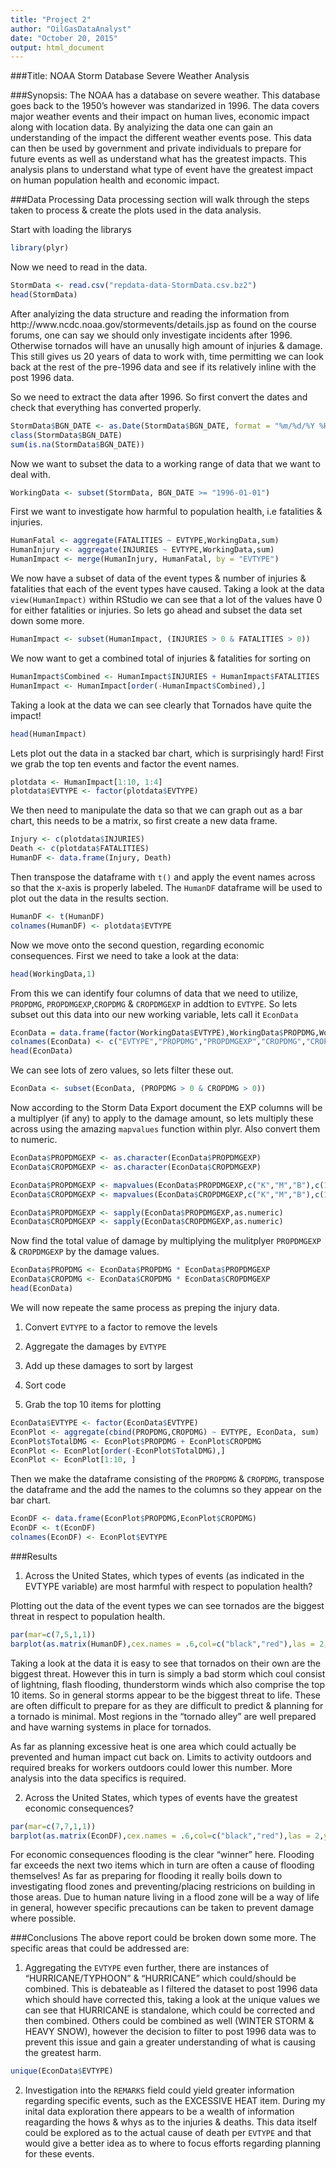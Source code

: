 ```yaml
---
title: "Project 2"
author: "OilGasDataAnalyst"
date: "October 20, 2015"
output: html_document
---
```


###Title:
NOAA Storm Database Severe Weather Analysis

###Synopsis:
The NOAA has a database on severe weather. This database goes back to the 1950's however was standarized in 1996. The data covers major weather events and their impact on human lives, economic impact along with location data. By analyizing the data one can gain an understanding of the impact the different weather events pose. This data can then be used by government and private individuals to prepare for future events as well as understand what has the greatest impacts. This analysis plans to understand what type of event have the greatest impact on human population health and economic impact.

###Data Processing
Data processing section will walk through the steps taken to process & create the plots used in the data analysis.

Start with loading the librarys
```r
library(plyr)
```

Now we need to read in the data.
```r
StormData <- read.csv("repdata-data-StormData.csv.bz2")
head(StormData)
```

After analyizing the data structure and reading the information from http://www.ncdc.noaa.gov/stormevents/details.jsp as found on the course forums, one can say we should only investigate incidents after 1996. Otherwise tornados will have an unusally high amount of injuries & damage. This still gives us 20 years of data to work with, time permitting we can look back at the rest of the pre-1996 data and see if its relatively inline with the post 1996 data.

So we need to extract the data after 1996. So first convert the dates and check that everything has converted properly.
```r
StormData$BGN_DATE <- as.Date(StormData$BGN_DATE, format = "%m/%d/%Y %H:%M:%S")
class(StormData$BGN_DATE)
sum(is.na(StormData$BGN_DATE))
```

Now we want to subset the data to a working range of data that we want to deal with.
```r
WorkingData <- subset(StormData, BGN_DATE >= "1996-01-01")
```

First we want to investigate how harmful to population health, i.e fatalities & injuries.
```r
HumanFatal <- aggregate(FATALITIES ~ EVTYPE,WorkingData,sum)
HumanInjury <- aggregate(INJURIES ~ EVTYPE,WorkingData,sum)
HumanImpact <- merge(HumanInjury, HumanFatal, by = "EVTYPE")
```

We now have a subset of data of the event types & number of injuries & fatalities that each of the event types have caused. Taking a look at the data `view(HumanImpact)` within RStudio we can see that a lot of the values have 0 for either fatalities or injuries. So lets go ahead and subset the data set down some more.
```r
HumanImpact <- subset(HumanImpact, (INJURIES > 0 & FATALITIES > 0))
```

We now want to get a combined total of injuries & fatalities for sorting on
```r
HumanImpact$Combined <- HumanImpact$INJURIES + HumanImpact$FATALITIES
HumanImpact <- HumanImpact[order(-HumanImpact$Combined),]
```

Taking a look at the data we can see clearly that Tornados have quite the impact!
```r
head(HumanImpact)
```

Lets plot out the data in a stacked bar chart, which is surprisingly hard! First we grab the top ten events and factor the event names.
```r
plotdata <- HumanImpact[1:10, 1:4]
plotdata$EVTYPE <- factor(plotdata$EVTYPE)
```

We then need to manipulate the data so that we can graph out as a bar chart, this needs to be a matrix, so first create a new data frame.
```r
Injury <- c(plotdata$INJURIES)
Death <- c(plotdata$FATALITIES)
HumanDF <- data.frame(Injury, Death)
```

Then transpose the dataframe with `t()` and apply the event names across so that the x-axis is properly labeled. The `HumanDF` dataframe will be used to plot out the data in the results section.
```r
HumanDF <- t(HumanDF)
colnames(HumanDF) <- plotdata$EVTYPE
```

Now we move onto the second question, regarding economic consequences. First we need to take a look at the data:
```r
head(WorkingData,1)
```

From this we can identify four columns of data that we need to utilize, `PROPDMG`, `PROPDMGEXP`,`CROPDMG` & `CROPDMGEXP` in addtion to `EVTYPE`. So lets subset out this data into our new working variable, lets call it `EconData`
```r
EconData = data.frame(factor(WorkingData$EVTYPE),WorkingData$PROPDMG,WorkingData$PROPDMGEXP,WorkingData$CROPDMG,WorkingData$CROPDMGEXP)
colnames(EconData) <- c("EVTYPE","PROPDMG","PROPDMGEXP","CROPDMG","CROPDMGEXP")
head(EconData)
```

We can see lots of zero values, so lets filter these out.
```r
EconData <- subset(EconData, (PROPDMG > 0 & CROPDMG > 0))
```

Now according to the Storm Data Export document the EXP columns will be a multiplyer (if any) to apply to the damage amount, so lets multiply these across using the amazing `mapvalues` function within plyr. Also convert them to numeric.
```r
EconData$PROPDMGEXP <- as.character(EconData$PROPDMGEXP)
EconData$CROPDMGEXP <- as.character(EconData$CROPDMGEXP)

EconData$PROPDMGEXP <- mapvalues(EconData$PROPDMGEXP,c("K","M","B"),c(1000,1000000,1000000000))
EconData$CROPDMGEXP <- mapvalues(EconData$CROPDMGEXP,c("K","M","B"),c(1000,1000000,1000000000))

EconData$PROPDMGEXP <- sapply(EconData$PROPDMGEXP,as.numeric)
EconData$CROPDMGEXP <- sapply(EconData$CROPDMGEXP,as.numeric)
```

Now find the total value of damage by multiplying the mulitplyer `PROPDMGEXP` & `CROPDMGEXP` by the damage values.
```r
EconData$PROPDMG <- EconData$PROPDMG * EconData$PROPDMGEXP
EconData$CROPDMG <- EconData$CROPDMG * EconData$CROPDMGEXP
head(EconData)
```

We will now repeate the same process as preping the injury data.

1. Convert `EVTYPE` to a factor to remove the levels

2. Aggregate the damages by `EVTYPE`

3. Add up these damages to sort by largest

4. Sort code

5. Grab the top 10 items for plotting 
```r
EconData$EVTYPE <- factor(EconData$EVTYPE)
EconPlot <- aggregate(cbind(PROPDMG,CROPDMG) ~ EVTYPE, EconData, sum)
EconPlot$TotalDMG <- EconPlot$PROPDMG + EconPlot$CROPDMG
EconPlot <- EconPlot[order(-EconPlot$TotalDMG),]
EconPlot <- EconPlot[1:10, ]
```

Then we make the dataframe consisting of the `PROPDMG` & `CROPDMG`, transpose the dataframe and the add the names to the columns so they appear on the bar chart.
```r
EconDF <- data.frame(EconPlot$PROPDMG,EconPlot$CROPDMG)
EconDF <- t(EconDF)
colnames(EconDF) <- EconPlot$EVTYPE
```

###Results

1. Across the United States, which types of events (as indicated in the EVTYPE variable) are most harmful with respect to population health?

Plotting out the data of the event types we can see tornados are the biggest threat in respect to population health.
```r
par(mar=c(7,5,1,1))
barplot(as.matrix(HumanDF),cex.names = .6,col=c("black","red"),las = 2,ylab = "Count of Injuries/Fatalities", legend = c("Injuries","Fatalities"),mgp=c(3,.5,0))
```

Taking a look at the data it is easy to see that tornados on their own are the biggest threat. However this in turn is simply a bad storm which coul consist of lightning, flash flooding, thunderstorm winds which also comprise the top 10 items. So in general storms appear to be the biggest threat to life. These are often difficult to prepare for as they are difficult to predict & planning for a tornado is minimal. Most regions in the "tornado alley" are well prepared and have warning systems in place for tornados.

As far as planning excessive heat is one area which could actually be prevented and human impact cut back on. Limits to activity outdoors and required breaks for workers outdoors could lower this number. More analysis into the data specifics is required.

2. Across the United States, which types of events have the greatest economic consequences?

```r
par(mar=c(7,7,1,1))
barplot(as.matrix(EconDF),cex.names = .6,col=c("black","red"),las = 2,ylab = "Nominal Sum of Damages USD$", legend = c("Property Damage","Crop Damage"),mgp=c(5,.5,0))
```

For economic consequences flooding is the clear "winner" here. Flooding far exceeds the next two items which in turn are often a cause of flooding themselves! As far as preparing for flooding it really boils down to investigating flood zones and preventing/placing restricions on building in those areas. Due to human nature living in a flood zone will be a way of life in general, however specific precautions can be taken to prevent damage where possible.

###Conclusions
The above report could be broken down some more. The specific areas that could be addressed are:

1. Aggregating the `EVTYPE` even further, there are instances of "HURRICANE/TYPHOON" & "HURRICANE" which could/should be combined. This is debateable as I filtered the dataset to post 1996 data which should have corrected this, taking a look at the unique values we can see that HURRICANE is standalone, which could be corrected and then combined. Others could be combined as well (WINTER STORM & HEAVY SNOW), however the decision to filter to post 1996 data was to prevent this issue and gain a greater understanding of what is causing the greatest harm.

```r
unique(EconData$EVTYPE)
```

2. Investigation into the `REMARKS` field could yield greater information regarding specific events, such as the EXCESSIVE HEAT item. During my inital data exploration there appears to be a wealth of information reagarding the hows & whys as to the injuries & deaths. This data itself could be explored as to the actual cause of death per `EVTYPE` and that would give a better idea as to where to focus efforts regarding planning for these events.